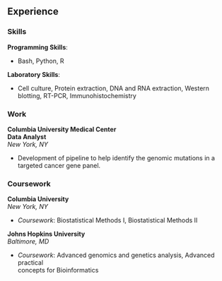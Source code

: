 ## Experience {.tabset}

### Skills

**Programming Skills**:\

* Bash, Python, R

**Laboratory Skills**:\

* Cell culture, Protein extraction, DNA and RNA extraction,\ Western blotting, RT-PCR, Immunohistochemistry

### Work
**Columbia University Medical Center**\
**Data Analyst**\
_New York, NY_\

- Development of pipeline to help identify the genomic mutations in a targeted cancer gene panel. 

### Coursework

**Columbia University**    
_New York, NY_  

- _Coursework_: Biostatistical Methods I, Biostatistical Methods II    

**Johns Hopkins University**   
_Baltimore, MD_   

- _Coursework_: Advanced genomics and genetics analysis, Advanced practical   
concepts for Bioinformatics


